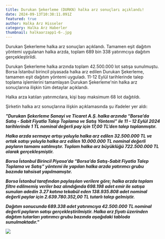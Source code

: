 ```yaml
---
title: Durukan Şekerleme (DURKN) halka arz sonuçları açıklandı!
date: 2024-09-13T10:38:11.091Z
featured: true
author: Halka Arz Hisseler
category: Halka Arz Haberler
thumbnail: halkaarzapp1-6-.jpg
---
```

Durukan Şekerleme halka arz sonuçları açıklandı. Tamamen eşit dağıtım yöntemi uygulanan halka arzda, toplam 689 bin 338 yatırımcıya dağıtım gerçekleştirildi.

Durukan Şekerleme halka arzında toplam 42.500.000 lot satışa sunulmuştu. Borsa İstanbul birincil piyasada halka arz edilen Durukan Şekerleme, tamamen eşit dağıtım yöntemi uyguladı. 11-12 Eylül tarihlerinde talep toplama işlemlerini tamamlayan Durukan Şekerleme'nin halka arz sonuçlarına ilişkin tüm detaylar açıklandı.

Halka arza katılan yatırımcılara, kişi başı maksimum 68 lot dağıtıldı. 

Şirketin halka arz sonuçlarına ilişkin açıklamasında şu ifadeler yer aldı:

***"Durukan Şekerleme Sanayi ve Ticaret A.Ş. halka arzında “Borsa’da Satış - Sabit Fiyatla Talep Toplama ve Satış Yöntemi” ile 11 – 12 Eylül 2024 tarihlerinde 1 TL nominal değerli pay için 17,00 TL’den talep toplanmıştır.***

***Halka arzda sermaye artışı yoluyla halka arz edilen 32.500.000 TL ve ortak satışı yoluyla halka arz edilen 10.000.000 TL nominal değerli payların tamamı satılmıştır. Toplam halka arz büyüklüğü 722.500.000 TL olarak gerçekleşmiştir.*** 

***Borsa İstanbul Birincil Piyasa’da “Borsa’da Satış-Sabit Fiyatla Talep Toplama ve Satış” yöntemi ile yapılan halka arzda yatırımcı grubu bazında tahsisat yapılmamıştır.***

***Borsa İstanbul tarafından paylaşılan verilere göre; halka arzda toplam filtre edilmemiş veriler baz alındığında 698.198 adet emir ile satışa sunulan adedin 3.27 katına tekabül eden 138.935.808 adet nominal değerli paylar için 2.639.780.352,00 TL tutarlı talep gelmiştir.***

***Dağıtım sonucunda 689.338 adet yatırımcıya 42.500.000 TL nominal değerli payların satışı gerçekleştirilmiştir. Halka arz fiyatı üzerinden dağıtım tutarları yatırımcı grubu bazında aşağıdaki tabloda sunulmaktadır."***

![](durknsonus.jpg)